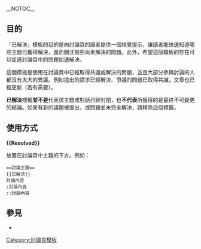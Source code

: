 <includeonly><!-- 在這裡加入模板的保護標識 --></includeonly><noinclude>{{template doc page viewed directly}}</noinclude>
<!-- 在本行下編輯模板說明 -->
__NOTOC__
{{clear}}
==目的==
「已解決」模板的目的是向討論頁的讀者提供一個視覺提示，讓讀者能快速知道哪些主題已獲得解決，進而關注那些尚未解決的問題。此外，希望這個模板的存在可以促進討論頁中的問題加速解決。

這個模板是使用在討論頁中已經取得共識或解決的問題，並且大部分參與討論的人都沒有太大的異議。例如提出的請求已經解決、爭議的問題已取得共識，文章也已經更新（若有需要）。

'''已解決'''標籤'''並不是'''代表該主題或對話已經封閉，也'''不代表'''所獲得的是最終不可變更的結論。如果有新的議題被提出，或問題並未完全解決，請移除這個標籤。

==使用方式==
'''<nowiki>{{Resolved}}</nowiki>'''

放置在討論頁中主題的下方。例如：
<pre>
==討論主題==
{{已解決}}
討論內容
:討論內容
::討論內容
</pre>

==參見==
* {{tl|QNA}}

<includeonly>
<!-- 本行下加入模板的分類 -->
[[Category:討論頁模板]]

<!-- 本行下加入模板的跨語言鏈接 -->

</includeonly>